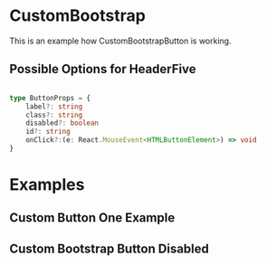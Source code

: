 

<Meta of={CustomBootstrapButton} />

# CustomBootstrap

This is an example how CustomBootstrapButton is working.

## Possible Options for HeaderFive

```ts

type ButtonProps = {
    label?: string
    class?: string
    disabled?: boolean
    id?: string
    onClick?:(e: React.MouseEvent<HTMLButtonElement>) => void
}

```

# Examples

## Custom Button One Example
<Canvas of={CustomBootstrapButton.CustomBootstrapButtonStoryOne} />


<Controls of={CustomBootstrapButton.CustomBootstrapButtonStoryOne} />

## Custom Bootstrap Button Disabled
<Canvas of={CustomBootstrapButton.CustomBootstrapButtonDisabled} />


<Controls of={CustomBootstrapButton.CustomBootstrapButtonDisabled} />